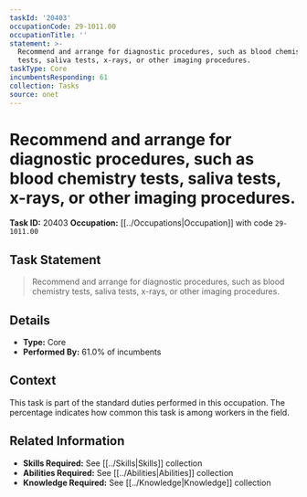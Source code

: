 ```yaml
---
taskId: '20403'
occupationCode: 29-1011.00
occupationTitle: ''
statement: >-
  Recommend and arrange for diagnostic procedures, such as blood chemistry
  tests, saliva tests, x-rays, or other imaging procedures.
taskType: Core
incumbentsResponding: 61
collection: Tasks
source: onet
---
```

# Recommend and arrange for diagnostic procedures, such as blood chemistry tests, saliva tests, x-rays, or other imaging procedures.

**Task ID:** 20403
**Occupation:** [[../Occupations|Occupation]] with code `29-1011.00`

## Task Statement

> Recommend and arrange for diagnostic procedures, such as blood chemistry tests, saliva tests, x-rays, or other imaging procedures.

## Details

- **Type:** Core
- **Performed By:** 61.0% of incumbents

## Context

This task is part of the standard duties performed in this occupation. The percentage indicates how common this task is among workers in the field.

## Related Information

- **Skills Required:** See [[../Skills|Skills]] collection
- **Abilities Required:** See [[../Abilities|Abilities]] collection
- **Knowledge Required:** See [[../Knowledge|Knowledge]] collection
